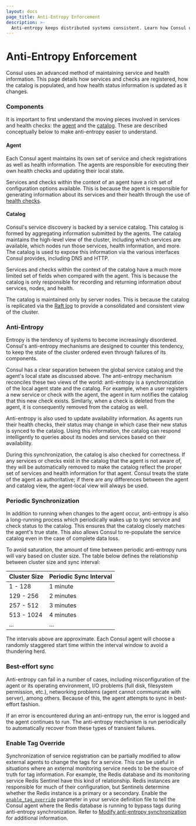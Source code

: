 ```yaml
---
layout: docs
page_title: Anti-Entropy Enforcement
description: >-
  Anti-entropy keeps distributed systems consistent. Learn how Consul uses an anti-entropy mechanism to periodically sync agent states with the service catalog to prevent the catalog from becoming stale.
---
```


# Anti-Entropy Enforcement

Consul uses an advanced method of maintaining service and health information.
This page details how services and checks are registered, how the catalog is
populated, and how health status information is updated as it changes.

### Components

It is important to first understand the moving pieces involved in services and
health checks: the [agent](#agent) and the [catalog](#catalog). These are
described conceptually below to make anti-entropy easier to understand.

#### Agent

Each Consul agent maintains its own set of service and check registrations as
well as health information. The agents are responsible for executing their own
health checks and updating their local state.

Services and checks within the context of an agent have a rich set of
configuration options available. This is because the agent is responsible for
generating information about its services and their health through the use of
[health checks](/consul/docs/services/usage/checks).

#### Catalog

Consul's service discovery is backed by a service catalog. This catalog is
formed by aggregating information submitted by the agents. The catalog maintains
the high-level view of the cluster, including which services are available,
which nodes run those services, health information, and more. The catalog is
used to expose this information via the various interfaces Consul provides,
including DNS and HTTP.

Services and checks within the context of the catalog have a much more limited
set of fields when compared with the agent. This is because the catalog is only
responsible for recording and returning information _about_ services, nodes, and
health.

The catalog is maintained only by server nodes. This is because the catalog is
replicated via the [Raft log](/consul/docs/architecture/consensus) to provide a
consolidated and consistent view of the cluster.

### Anti-Entropy

Entropy is the tendency of systems to become increasingly disordered. Consul's
anti-entropy mechanisms are designed to counter this tendency, to keep the
state of the cluster ordered even through failures of its components.

Consul has a clear separation between the global service catalog and the agent's
local state as discussed above. The anti-entropy mechanism reconciles these two
views of the world: anti-entropy is a synchronization of the local agent state and
the catalog. For example, when a user registers a new service or check with the
agent, the agent in turn notifies the catalog that this new check exists.
Similarly, when a check is deleted from the agent, it is consequently removed from
the catalog as well.

Anti-entropy is also used to update availability information. As agents run
their health checks, their status may change in which case their new status
is synced to the catalog. Using this information, the catalog can respond
intelligently to queries about its nodes and services based on their
availability.

During this synchronization, the catalog is also checked for correctness. If
any services or checks exist in the catalog that the agent is not aware of, they
will be automatically removed to make the catalog reflect the proper set of
services and health information for that agent. Consul treats the state of the
agent as authoritative; if there are any differences between the agent
and catalog view, the agent-local view will always be used.

### Periodic Synchronization

In addition to running when changes to the agent occur, anti-entropy is also a
long-running process which periodically wakes up to sync service and check
status to the catalog. This ensures that the catalog closely matches the agent's
true state. This also allows Consul to re-populate the service catalog even in
the case of complete data loss.

To avoid saturation, the amount of time between periodic anti-entropy runs will
vary based on cluster size. The table below defines the relationship between
cluster size and sync interval:

| Cluster Size | Periodic Sync Interval |
| ------------ | ---------------------- |
| 1 - 128      | 1 minute               |
| 129 - 256    | 2 minutes              |
| 257 - 512    | 3 minutes              |
| 513 - 1024   | 4 minutes              |
| ...          | ...                    |

The intervals above are approximate. Each Consul agent will choose a randomly
staggered start time within the interval window to avoid a thundering herd.

### Best-effort sync

Anti-entropy can fail in a number of cases, including misconfiguration of the
agent or its operating environment, I/O problems (full disk, filesystem
permission, etc.), networking problems (agent cannot communicate with server),
among others. Because of this, the agent attempts to sync in best-effort
fashion.

If an error is encountered during an anti-entropy run, the error is logged and
the agent continues to run. The anti-entropy mechanism is run periodically to
automatically recover from these types of transient failures.

### Enable Tag Override

Synchronization of service registration can be partially modified to
allow external agents to change the tags for a service. This can be
useful in situations where an external monitoring service needs to be
the source of truth for tag information. For example, the Redis
database and its monitoring service Redis Sentinel have this kind of
relationship. Redis instances are responsible for much of their
configuration, but Sentinels determine whether the Redis instance is a
primary or a secondary. Enable the 
[`enable_tag_override`](/consul/docs/services/configuration/services-configuration-reference#enable_tag_override) parameter in your service definition file to tell the Consul agent where the Redis database is running to bypass
tags during anti-entropy synchronization. Refer to 
[Modify anti-entropy synchronization](/consul/docs/services/usage/define-services#modify-anti-entropy-synchronization) for additional information.
